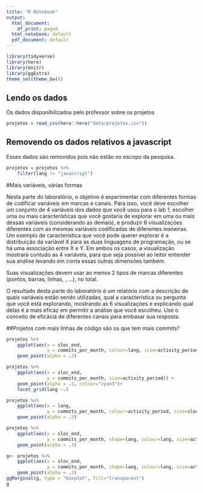 ```yaml
---
title: "R Notebook"
output:
  html_document:
    df_print: paged
  html_notebook: default
  pdf_document: default
---
```


```r
library(tidyverse)
library(here)
library(knitr)
library(ggExtra)
theme_set(theme_bw())
```
## Lendo os dados

Os dados disponibilizados pelo professor sobre os projetos

```r
projetos = read_csv(here::here("data/projetos.csv"))
```
## Removendo os dados relativos a javascript 

Esses dados são removidos pois não estão no escopo da pesquisa.

```r
projetos = projetos %>% 
    filter(lang != "javascript")
```

#Mais variáveis, várias formas

Nesta parte do laboratório, o objetivo é experimentar com diferentes formas de codificar variáveis em marcas e canais. Para isso, você deve escolher um conjunto de 4 variáveis dos dados que você usou para o lab 1, escolher uma ou mais características que você gostaria de explorar em uma ou mais dessas variáveis (considerando as demais), e produzir 6 visualizações diferentes com as mesmas variáveis codificadas de diferentes maneiras. Um exemplo de característica que você pode querer explorar é a distribuição da variável X para as duas linguagens de programação, ou se há uma associação entre X e Y. Em ambos os casos, a visualização mostrará contudo as 4 variáveis, para que seja possível ao leitor entender sua análise levando em conta essas outras dimensões também.

Suas visualizações devem usar ao menos 2 tipos de marcas diferentes (pontos, barras, linhas, 
, ...), no total. 

O resultado desta parte do laboratório é um relatório com a descrição de quais variáveis estão sendo utilizadas, qual a característica ou pergunta que você está explorando, mostrando as 6 visualizações e explicando qual delas é a mais eficaz em permitir a análise que você escolheu. Use o conceito de eficácia de diferentes canais para embasar sua resposta.

##Projetos com mais linhas de código são os que tem mais commits?


```r
projetos %>% 
    ggplot(aes(x = sloc_end, 
               y = commits_per_month, colour=lang, size=activity_period)) + 
    geom_point(alpha = .3) 

```
```r
projetos %>% 
    ggplot(aes(x = sloc_end, 
               y = commits_per_month, size=activity_period)) + 
    geom_point(alpha = .3, colour="cyan3")+
    facet_grid(lang ~.) 

```

```r
projetos %>% 
    ggplot(aes(x = lang, 
               y = commits_per_month, colour=activity_period, size=sloc_end)) + 
    geom_point(alpha = .3) 

```

```r
projetos %>% 
    ggplot(aes(x = sloc_end, 
               y = commits_per_month, shape=lang, colour=lang, size=activity_period)) + 
    geom_point(alpha = .3) 

```


```r
g<- projetos %>% 
    ggplot(aes(x = sloc_end, 
               y = commits_per_month, shape=lang, colour=lang, size=activity_period)) + 
    geom_point(alpha = .3) 
ggMarginal(g, type = "boxplot", fill="transparent")
g

```
